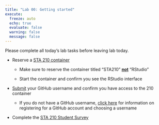 ```yaml
---
title: "Lab 00: Getting started"
execute:
  freeze: auto
  echo: true
  evaluate: false
  warning: false
  message: false
---
```


::: callout-important
Please complete all today's lab tasks before leaving lab today.
:::

-   Reserve a [STA 210 container](https://cmgr.oit.duke.edu/containers)

    -   Make sure to reserve the container titled "STA210" [**not**]{.underline} "RStudio"

    -   Start the container and confirm you see the RStudio interface

-   [Submit](https://forms.office.com/r/S1eSDTjB6M) your GitHub username and confirm you have access to the 210 container

    -   If you do not have a GitHub username, [click here](https://happygitwithr.com/github-acct.html) for information on registering for a GitHub account and choosing a username

-   Complete the [STA 210 Student Survey](https://forms.office.com/r/fySdtq2mNT)
